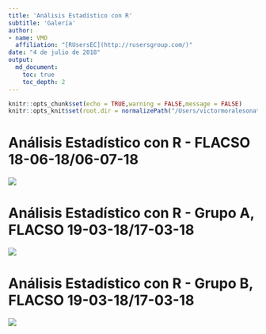 ```yaml
---
title: 'Análisis Estadístico con R'
subtitle: 'Galería'
author: 
- name: VMO
  affiliation: "[RUsersEC](http://rusersgroup.com/)"
date: "4 de julio de 2018"
output: 
  md_document:
    toc: true
    toc_depth: 2
---
```


```r
knitr::opts_chunk$set(echo = TRUE,warning = FALSE,message = FALSE)
knitr::opts_knit$set(root.dir = normalizePath("/Users/victormoralesonate/Documents/Consultorias&Cursos/DataLectures")) 
```


<!--
La revisión metodológica aquí vertida se basa en [@Wang_2012].
-->

# Análisis Estadístico con R - FLACSO 18-06-18/06-07-18

![](2.jpg)



# Análisis Estadístico con R - Grupo A, FLACSO 19-03-18/17-03-18

![](1Ga.jpg)

#  Análisis Estadístico con R - Grupo B, FLACSO 19-03-18/17-03-18

![](1Gb.jpg)


